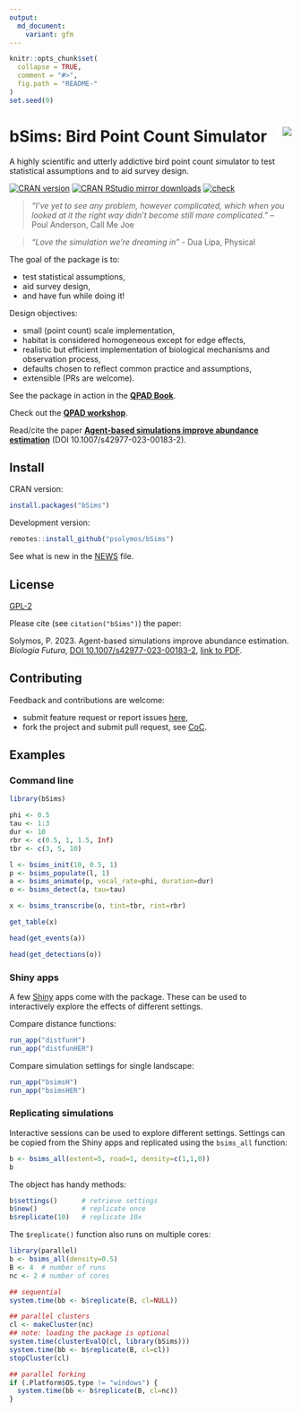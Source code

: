 ```yaml
---
output:
  md_document:
    variant: gfm
---
```


```r
knitr::opts_chunk$set(
  collapse = TRUE,
  comment = "#>",
  fig.path = "README-"
)
set.seed(0)
```

# bSims: Bird Point Count Simulator <img src="https://raw.githubusercontent.com/psolymos/bSims/master/bsims.gif" align="right" style="padding-left:10px;background-color:white;" />

A highly scientific and utterly addictive bird point count simulator to test statistical assumptions and to aid survey design.

[![CRAN version](https://www.r-pkg.org/badges/version/bSims)](https://CRAN.R-project.org/package=bSims)
[![CRAN RStudio mirror downloads](https://cranlogs.r-pkg.org/badges/grand-total/bSims)](https://peter.solymos.org/bSims/)
[![check](https://github.com/psolymos/bSims/actions/workflows/check.yml/badge.svg)](https://github.com/psolymos/bSims/actions/workflows/check.yml)

> _"I've yet to see any problem, however complicated, which when you looked at it the right way didn't become still more complicated."_
> -- Poul Anderson, Call Me Joe 

> *“Love the simulation we're dreaming in”* - Dua Lipa, Physical

The goal of the package is to:

- test statistical assumptions,
- aid survey design,
- and have fun while doing it!

Design objectives:

- small (point count) scale implementation,
- habitat is considered homogeneous except for edge effects,
- realistic but efficient implementation of biological mechanisms and observation process,
- defaults chosen to reflect common practice and assumptions,
- extensible (PRs are welcome).

See the package in action in the [**QPAD
Book**](https://peter.solymos.org/qpad-book/).

Check out the [**QPAD workshop**](https://peter.solymos.org/qpad-workshop/).

Read/cite the paper [**Agent-based simulations improve abundance estimation**](https://rdcu.be/doDwI) (DOI 10.1007/s42977-023-00183-2).

## Install

CRAN version:

```r
install.packages("bSims")
```

Development version:

```r
remotes::install_github("psolymos/bSims")
```

See what is new in the [NEWS](NEWS.md) file.

## License

[GPL-2](https://www.gnu.org/licenses/old-licenses/gpl-2.0.html)

Please cite (see `citation("bSims")`) the paper:

Solymos, P. 2023. Agent-based simulations improve abundance estimation. _Biologia Futura_, [DOI 10.1007/s42977-023-00183-2](https://doi.org/10.1007/s42977-023-00183-2), [link to PDF](https://rdcu.be/doDwI).

## Contributing

Feedback and contributions are welcome:

- submit feature request or report issues [here](https://github.com/psolymos/bSims/issues),
- fork the project and submit pull request, see [CoC](CODE_OF_CONDUCT.md).

## Examples

### Command line

```r
library(bSims)

phi <- 0.5
tau <- 1:3
dur <- 10
rbr <- c(0.5, 1, 1.5, Inf)
tbr <- c(3, 5, 10)

l <- bsims_init(10, 0.5, 1)
p <- bsims_populate(l, 1)
a <- bsims_animate(p, vocal_rate=phi, duration=dur)
o <- bsims_detect(a, tau=tau)

x <- bsims_transcribe(o, tint=tbr, rint=rbr)

get_table(x)

head(get_events(a))

head(get_detections(o))
```

### Shiny apps

A few [Shiny](https://shiny.posit.co/) apps come with the package.
These can be used to interactively explore the effects of different settings.

Compare distance functions:

```r
run_app("distfunH")
run_app("distfunHER")
```

Compare simulation settings for single landscape:

```r
run_app("bsimsH")
run_app("bsimsHER")
```

### Replicating simulations

Interactive sessions can be used to explore different settings.
Settings can be copied from the Shiny apps and replicated using the
`bsims_all` function: 

```r
b <- bsims_all(extent=5, road=1, density=c(1,1,0))
b
```

The object has handy methods:

```r
b$settings()      # retrieve settings
b$new()           # replicate once
b$replicate(10)   # replicate 10x
```

The `$replicate()` function also runs on multiple cores:

```r
library(parallel)
b <- bsims_all(density=0.5)
B <- 4  # number of runs
nc <- 2 # number of cores

## sequential
system.time(bb <- b$replicate(B, cl=NULL))

## parallel clusters
cl <- makeCluster(nc)
## note: loading the package is optional
system.time(clusterEvalQ(cl, library(bSims)))
system.time(bb <- b$replicate(B, cl=cl))
stopCluster(cl)

## parallel forking
if (.Platform$OS.type != "windows") {
  system.time(bb <- b$replicate(B, cl=nc))
}
```

